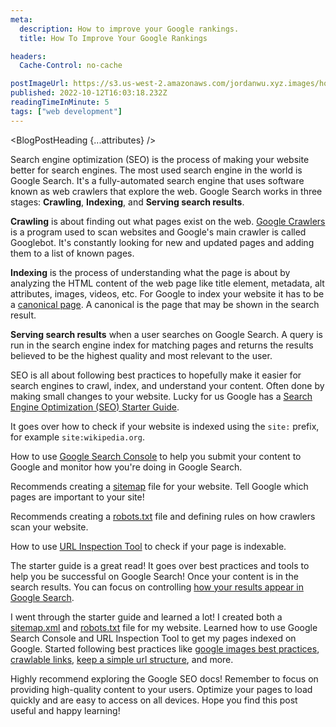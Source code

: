```yaml
---
meta:
  description: How to improve your Google rankings.
  title: How To Improve Your Google Rankings

headers:
  Cache-Control: no-cache

postImageUrl: https://s3.us-west-2.amazonaws.com/jordanwu.xyz.images/how-to-improve-your-google-rankings.jpg
published: 2022-10-12T16:03:18.232Z
readingTimeInMinute: 5
tags: ["web development"]
---
```



<BlogPostHeading {...attributes} />

Search engine optimization (SEO) is the process of making your website better for search engines. The most used search engine in the world is Google Search. It's a fully-automated search engine that uses software known as web crawlers that explore the web. Google Search works in three stages: **Crawling**, **Indexing**, and **Serving search results**.

**Crawling** is about finding out what pages exist on the web. [Google Crawlers](https://developers.google.com/search/docs/crawling-indexing/overview-google-crawlers) is a program used to scan websites and Google's main crawler is called Googlebot. It's constantly looking for new and updated pages and adding them to a list of known pages.

**Indexing** is the process of understanding what the page is about by analyzing the HTML content of the web page like title element, metadata, alt attributes, images, videos, etc. For Google to index your website it has to be a [canonical page](https://developers.google.com/search/docs/crawling-indexing/consolidate-duplicate-urls#what-is-a-canonical-url). A canonical is the page that may be shown in the search result.

**Serving search results** when a user searches on Google Search. A query is run in the search engine index for matching pages and returns the results believed to be the highest quality and most relevant to the user.

SEO is all about following best practices to hopefully make it easier for search engines to crawl, index, and understand your content. Often done by making small changes to your website. Lucky for us Google has a [Search Engine Optimization (SEO) Starter Guide](https://developers.google.com/search/docs/fundamentals/seo-starter-guide).

It goes over how to check if your website is indexed using the `site:` prefix, for example `site:wikipedia.org`.

How to use [Google Search Console](https://search.google.com/search-console) to help you submit your content to Google and monitor how you're doing in Google Search.

Recommends creating a [sitemap](https://developers.google.com/search/docs/crawling-indexing/sitemaps/overview) file for your website. Tell Google which pages are important to your site!

Recommends creating a [robots.txt](https://developers.google.com/search/docs/crawling-indexing/robots/intro) file and defining rules on how crawlers scan your website.

How to use [URL Inspection Tool](https://support.google.com/webmasters/answer/9012289) to check if your page is indexable.

The starter guide is a great read! It goes over best practices and tools to help you be successful on Google Search! Once your content is in the search results. You can focus on controlling [how your results appear in Google Search](https://developers.google.com/search/docs/appearance).

I went through the starter guide and learned a lot! I created both a [sitemap.xml](https://www.jordanwu.xyz/sitemap.xml) and [robots.txt](https://www.jordanwu.xyz/robots.txt) file for my website. Learned how to use Google Search Console and URL Inspection Tool to get my pages indexed on Google. Started following best practices like [google images best practices](https://developers.google.com/search/docs/appearance/google-images), [crawlable links](https://developers.google.com/search/docs/crawling-indexing/links-crawlable), [keep a simple url structure](https://developers.google.com/search/docs/crawling-indexing/url-structure), and more.

Highly recommend exploring the Google SEO docs! Remember to focus on providing high-quality content to your users. Optimize your pages to load quickly and are easy to access on all devices. Hope you find this post useful and happy learning!
